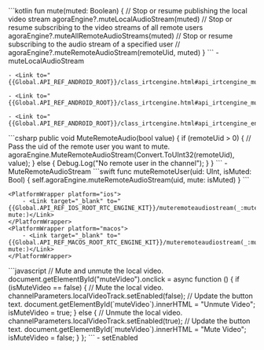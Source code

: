 <PlatformWrapper platform="android">
    ```kotlin
    fun mute(muted: Boolean) {
        // Stop or resume publishing the local video stream
        agoraEngine?.muteLocalAudioStream(muted)
        // Stop or resume subscribing to the video streams of all remote users
        agoraEngine?.muteAllRemoteAudioStreams(muted)
        // Stop or resume subscribing to the audio stream of a specified user
        // agoraEngine?.muteRemoteAudioStream(remoteUid, muted)
    }    
    ```
    - <Link to="{{Global.API_REF_ANDROID_ROOT}}/class_irtcengine.html#api_irtcengine_mutelocalaudiostream">muteLocalAudioStream</Link>

    - <Link to="{{Global.API_REF_ANDROID_ROOT}}/class_irtcengine.html#api_irtcengine_muteremoteaudiostream">muteRemoteAudioStream</Link>

    - <Link to="{{Global.API_REF_ANDROID_ROOT}}/class_irtcengine.html#api_irtcengine_muteallremoteaudiostreams">muteAllRemoteAudioStreams</Link>

    - <Link to="{{Global.API_REF_ANDROID_ROOT}}/class_irtcengine.html#api_irtcengine_enablelocalaudio">enableLocalAudio</Link>
        
</PlatformWrapper>
<PlatformWrapper platform="unity">
    ```csharp
    public void MuteRemoteAudio(bool value)
    {
        if (remoteUid > 0)
        {
            // Pass the uid of the remote user you want to mute.
            agoraEngine.MuteRemoteAudioStream(Convert.ToUInt32(remoteUid), value);
        }
        else
        {
            Debug.Log("No remote user in the channel");
        }
    }
    ```
    - <Link to="{{Global.API_REF_UNITY_ROOT}}/class_irtcengine.html#api_irtcengine_muteremoteaudiostream">MuteRemoteAudioStream</Link>
</PlatformWrapper>
<PlatformWrapper platform={["ios","macos"]}>
    ```swift
    func muteRemoteUser(uid: UInt, isMuted: Bool) {
        self.agoraEngine.muteRemoteAudioStream(uid, mute: isMuted)
    }
    ```

    <PlatformWrapper platform="ios">
        - <Link target="_blank" to="{{Global.API_REF_IOS_ROOT_RTC_ENGINE_KIT}}/muteremoteaudiostream(_:mute:)">muteRemoteAudioStream(_:​mute:)</Link>
    </PlatformWrapper>
    <PlatformWrapper platform="macos">
        - <Link target="_blank" to="{{Global.API_REF_MACOS_ROOT_RTC_ENGINE_KIT}}/muteremoteaudiostream(_:mute:)">muteRemoteAudioStream(_:​mute:)</Link>
    </PlatformWrapper>
</PlatformWrapper>
<PlatformWrapper platform="web">
```javascript
    // Mute and unmute the local video.
    document.getElementById("muteVideo").onclick = async function () {
        if (isMuteVideo == false) {
        // Mute the local video.
        channelParameters.localVideoTrack.setEnabled(false);
        // Update the button text.
        document.getElementById(`muteVideo`).innerHTML = "Unmute Video";
        isMuteVideo = true;
        } else {
        // Unmute the local video.
        channelParameters.localVideoTrack.setEnabled(true);
        // Update the button text.
        document.getElementById(`muteVideo`).innerHTML = "Mute Video";
        isMuteVideo = false;
        }
    };
```
- <Link to="{{Global.API_REF_WEB_ROOT}}/interfaces/ilocalvideotrack.html#setenabled">setEnabled</Link>
</PlatformWrapper>
